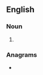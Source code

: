 ==English==

===Noun===
{{head|en|noun form}}

# {{plural of|en|whitten}}

===Anagrams===
* {{anagrams|en|a=ehinsttw|twentish}}